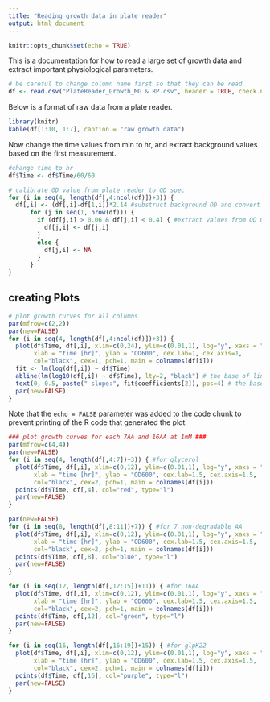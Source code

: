 ```yaml
---
title: "Reading growth data in plate reader"
output: html_document
---
```


```r
knitr::opts_chunk$set(echo = TRUE)
```

This is a documentation for how to read a large set of growth data and extract important physiological parameters. 
```r
# be careful to change column name first so that they can be read
df <- read.csv("PlateReader_Growth_MG & RP.csv", header = TRUE, check.names=FALSE)
```

Below is a format of raw data from a plate reader.
```r
library(knitr)
kable(df[1:10, 1:7], caption = "raw growth data")
```

Now change the time values from min to hr, and extract background values based on the first measurement. 
```r
#change time to hr
df$Time <- df$Time/60/60 

# calibrate OD value from plate reader to OD spec
for (i in seq(4, length(df[,4:ncol(df)])+3)) {
  df[,i] <- (df[,i]-df[1,i])*2.14 #substruct background OD and convert to OD600 value in spec.
      for (j in seq(1, nrow(df))) {
        if (df[j,i] > 0.06 & df[j,i] < 0.4) { #extract values from OD 0.02 to 0.2
          df[j,i] <- df[j,i]
        }
        else {
          df[j,i] <- NA
        }
      }
}
```

## creating Plots
```r
# plot growth curves for all columns
par(mfrow=c(2,2))
par(new=FALSE)
for (i in seq(4, length(df[,4:ncol(df)])+3)) {
  plot(df$Time, df[,i], xlim=c(0,24), ylim=c(0.01,1), log="y", xaxs = "i", yaxs = "i" ,
       xlab = "time [hr]", ylab = "OD600", cex.lab=1, cex.axis=1,
       col="black", cex=1, pch=1, main = colnames(df[i])) 
  fit <- lm(log(df[,i]) ~ df$Time)
  abline(lm(log10(df[,i]) ~ df$Time), lty=2, "black") # the base of line is log10
  text(0, 0.5, paste(" slope:", fit$coefficients[2]), pos=4) # the base of slope is natural log
  par(new=FALSE)
}
```

Note that the `echo = FALSE` parameter was added to the code chunk to prevent printing of the R code that generated the plot.


```r
### plot growth curves for each 7AA and 16AA at 1mM ### 
par(mfrow=c(4,4))
par(new=FALSE)
for (i in seq(4, length(df[,4:7])+3)) { #for glycerol
  plot(df$Time, df[,i], xlim=c(0,12), ylim=c(0.01,1), log="y", xaxs = "i", yaxs = "i" ,
       xlab = "time [hr]", ylab = "OD600", cex.lab=1.5, cex.axis=1.5,
       col="black", cex=2, pch=1, main = colnames(df[i])) 
  points(df$Time, df[,4], col="red", type="l") 
  par(new=FALSE)
}

par(new=FALSE)
for (i in seq(8, length(df[,8:11])+7)) { #for 7 non-degradable AA
  plot(df$Time, df[,i], xlim=c(0,12), ylim=c(0.01,1), log="y", xaxs = "i", yaxs = "i" ,
       xlab = "time [hr]", ylab = "OD600", cex.lab=1.5, cex.axis=1.5,
       col="black", cex=2, pch=1, main = colnames(df[i])) 
  points(df$Time, df[,8], col="blue", type="l") 
  par(new=FALSE)
}

for (i in seq(12, length(df[,12:15])+11)) { #for 16AA
  plot(df$Time, df[,i], xlim=c(0,12), ylim=c(0.01,1), log="y", xaxs = "i", yaxs = "i" ,
       xlab = "time [hr]", ylab = "OD600", cex.lab=1.5, cex.axis=1.5,
       col="black", cex=2, pch=1, main = colnames(df[i])) 
  points(df$Time, df[,12], col="green", type="l") 
  par(new=FALSE)
}

for (i in seq(16, length(df[,16:19])+15)) { #for glpK22
  plot(df$Time, df[,i], xlim=c(0,12), ylim=c(0.01,1), log="y", xaxs = "i", yaxs = "i" ,
       xlab = "time [hr]", ylab = "OD600", cex.lab=1.5, cex.axis=1.5,
       col="black", cex=2, pch=1, main = colnames(df[i])) 
  points(df$Time, df[,16], col="purple", type="l") 
  par(new=FALSE)
}
```


